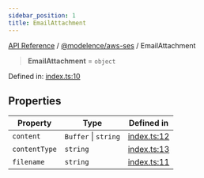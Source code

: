 ```yaml
---
sidebar_position: 1
title: EmailAttachment
---
```


[API Reference](/api-reference/@modelence/aws-ses/type-aliases/../../../index) / [@modelence/aws-ses](/api-reference/@modelence/aws-ses/type-aliases/../index) / EmailAttachment

> **EmailAttachment** = `object`

Defined in: [index.ts:10](https://github.com/modelence/modelence/blob/26581c9df651cf1af4e4393e03139fce94fe6d80/packages/aws-ses/src/index.ts#L10)

## Properties

| Property | Type | Defined in |
| ------ | ------ | ------ |
| <a id="content"></a> `content` | `Buffer` \| `string` | [index.ts:12](https://github.com/modelence/modelence/blob/26581c9df651cf1af4e4393e03139fce94fe6d80/packages/aws-ses/src/index.ts#L12) |
| <a id="contenttype"></a> `contentType` | `string` | [index.ts:13](https://github.com/modelence/modelence/blob/26581c9df651cf1af4e4393e03139fce94fe6d80/packages/aws-ses/src/index.ts#L13) |
| <a id="filename"></a> `filename` | `string` | [index.ts:11](https://github.com/modelence/modelence/blob/26581c9df651cf1af4e4393e03139fce94fe6d80/packages/aws-ses/src/index.ts#L11) |
